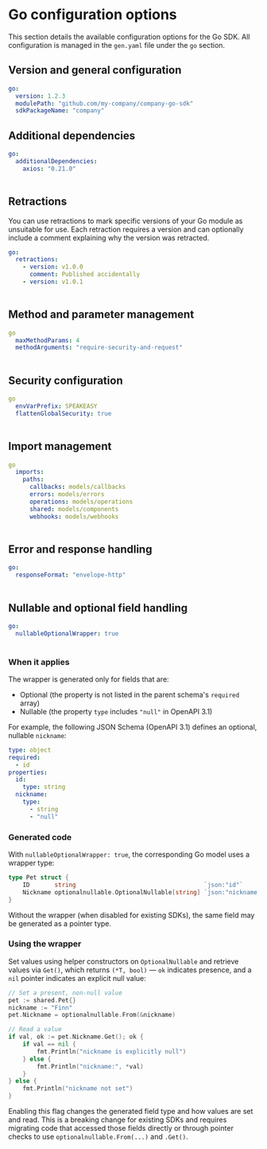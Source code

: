 
# Go configuration options

This section details the available configuration options for the Go SDK. All configuration is managed in the `gen.yaml` file under the `go` section.

## Version and general configuration

```yml
go:
  version: 1.2.3
  modulePath: "github.com/my-company/company-go-sdk"
  sdkPackageName: "company"
```

<Table
  data={[
    {
      name: "version",
      required: "true",
      default: "0.0.1",
      description: "The current version of the SDK.",
    },
    {
      name: "modulePath",
      required: "true",
      default: "github.com/my-company/company-go-sdk",
      description:
        "Root module path. Use sdkPackageName to configure the package clause for the root module package. [Go Module Path documentation](https://go.dev/ref/mod#module-path).",
    },
    {
      name: "sdkPackageName",
      required: "true",
      default: "company",
      description:
        "Root module package name written in the package clause. Determines the package naming in consuming code if the modulePath does not end with a valid identifier. [Go Packages documentation](https://go.dev/ref/spec#Packages).",
    },
    {
      name: "packageName",
      required: "false",
      default: "",
      description:
        "Legacy combined root module path and SDK package naming. Use sdkPackageAlias to update SDK package import aliases in documentation while preserving major version compatibility, otherwise migrate to modulePath and sdkPackageName. [Go Module Path documentation](https://go.dev/ref/mod#module-path).",
    },
    {
      name: "sdkPackageAlias",
      required: "false",
      default: "openapi",
      description:
        "Root module package import alias for documentation. Use this to preserve compatibility if the SDK has already had a stable major version release with modulePath, packageName, or sdkPackageName, as the package clause determines package naming in consuming code if the import path does not end in a valid identifier. [Go Packages documentation](https://go.dev/ref/spec#Packages).",
    },
  ]}
  columns={[
    { key: "name", header: "Name" },
    { key: "required", header: "Required" },
    { key: "default", header: "Default Value" },
    { key: "description", header: "Description" },
  ]}
/>

## Additional dependencies

```yml
go:
  additionalDependencies:
    axios: "0.21.0"
```

<Table
  data={[
    {
      name: "additionalDependencies",
      required: "false",
      default: "{}",
      description:
        "Add additional dependencies to include in the generated `go.mod`.",
    },
  ]}
  columns={[
    { key: "name", header: "Name" },
    { key: "required", header: "Required" },
    { key: "default", header: "Default Value" },
    { key: "description", header: "Description" },
  ]}
/>

## Retractions

You can use retractions to mark specific versions of your Go module as unsuitable for use. Each retraction requires a version and can optionally include a comment explaining why the version was retracted.

```yml
go:
  retractions:
    - version: v1.0.0
      comment: Published accidentally
    - version: v1.0.1
```

<Table
  data={[
    {
      name: "version",
      required: "true",
      default: "",
      description: "The version to retract. Must be a valid semantic version.",
    },
    {
      name: "comment",
      required: "false",
      default: "",
      description: "Optional comment explaining why the version was retracted.",
    },
  ]}
  columns={[
    { key: "name", header: "Name" },
    { key: "required", header: "Required" },
    { key: "default", header: "Default Value" },
    { key: "description", header: "Description" },
  ]}
/>

## Method and parameter management

```yml
go
  maxMethodParams: 4
  methodArguments: "require-security-and-request"
```

<Table
  data={[
    {
      name: "[maxMethodParams](/docs/customize/methods)",
      required: "false",
      default: "4",
      description:
        'The maximum number of parameters a method can have before the resulting SDK endpoint is no longer "flattened" and an input object is created. `0` will use input objects always. Must match the regex pattern `/^\\d+$/`.',
    },
    {
      name: "methodArguments",
      required: "false",
      default: "require-security-and-request",
      description:
        'Determines how arguments for SDK methods are generated. Options: `"infer-optional-args"` or `"require-security-and-request"`.',
    },
  ]}
  columns={[
    { key: "name", header: "Name" },
    { key: "required", header: "Required" },
    { key: "default", header: "Default Value" },
    { key: "description", header: "Description" },
  ]}
/>

## Security configuration

```yml
go
  envVarPrefix: SPEAKEASY
  flattenGlobalSecurity: true
```

<Table
  data={[
    {
      name: "clientServerStatusCodesAsErrors",
      required: "false",
      default: "true",
      description: "Whether to treat `4xx` and `5xx` status codes as errors.",
    },
    {
      name: "[flattenGlobalSecurity](/docs/customize/authentication/overview)",
      required: "false",
      default: "newSDK",
      description:
        "Flatten the global security configuration if there is only a single option in the spec.",
    },
  ]}
  columns={[
    { key: "name", header: "Name" },
    { key: "required", header: "Required" },
    { key: "default", header: "Default Value" },
    { key: "description", header: "Description" },
  ]}
/>

## Import management

```yml
go
  imports:
    paths:
      callbacks: models/callbacks
      errors: models/errors
      operations: models/operations
      shared: models/components
      webhooks: models/webhooks
```

<Table
  data={[
    {
      path: "shared",
      default: "models/components",
      description:
        "The directory for shared components, such as reusable schemas, and data models.",
    },
    {
      path: "operations",
      default: "models/operations",
      description:
        "The directory where operation models (i.e., API endpoints) will be imported from.",
    },
    {
      path: "errors",
      default: "models/sdkerrors",
      description: "The directory where error models will be imported from.",
    },
    {
      path: "callbacks",
      default: "models/callbacks",
      description: "The directory where callback models will be imported from.",
    },
    {
      path: "webhooks",
      default: "models/webhooks",
      description: "The directory where webhook models will be imported from.",
    },
  ]}
  columns={[
    { key: "path", header: "Path" },
    { key: "default", header: "Default Value" },
    { key: "description", header: "Description" },
  ]}
/>

## Error and response handling

```yml
go:
  responseFormat: "envelope-http"
```

<Table
  data={[
    {
      name: "[responseFormat](/docs/customize/responses/responses)",
      required: "false",
      default: "envelope-http",
      description:
        "Determines the shape of the response envelope that is returned from SDK methods. Must be `envelope-http`, `envelope`, or `flat` only.",
    },
  ]}
  columns={[
    { key: "name", header: "Name" },
    { key: "required", header: "Required" },
    { key: "default", header: "Default Value" },
    { key: "description", header: "Description" },
  ]}
/>

## Nullable and optional field handling

```yml
go:
  nullableOptionalWrapper: true
```

<Table
  data={[
    {
      name: "nullableOptionalWrapper",
      required: "false",
      default: "newSDK",
      description:
        "When enabled, fields that are both optional and nullable in the source schema are generated using a wrapper type with explicit presence semantics: `optionalnullable.OptionalNullable[T]`. Defaults to `true` for new Go SDKs and `false` for existing SDKs to avoid breaking changes.",
    },
  ]}
  columns={[
    { key: "name", header: "Name" },
    { key: "required", header: "Required" },
    { key: "default", header: "Default Value" },
    { key: "description", header: "Description" },
  ]}
/>

### When it applies

The wrapper is generated only for fields that are:

- Optional (the property is not listed in the parent schema's `required` array)
- Nullable (the property `type` includes `"null"` in OpenAPI 3.1)

For example, the following JSON Schema (OpenAPI 3.1) defines an optional, nullable `nickname`:

```yaml
type: object
required:
  - id
properties:
  id:
    type: string
  nickname:
    type:
      - string
      - "null"
```

### Generated code

With `nullableOptionalWrapper: true`, the corresponding Go model uses a wrapper type:

```go
type Pet struct {
    ID       string                                    `json:"id"`
    Nickname optionalnullable.OptionalNullable[string] `json:"nickname,omitempty"`
}
```

Without the wrapper (when disabled for existing SDKs), the same field may be generated as a pointer type.

### Using the wrapper

Set values using helper constructors on `OptionalNullable` and retrieve values via `Get()`, which returns `(*T, bool)` — `ok` indicates presence, and a `nil` pointer indicates an explicit null value:

```go
// Set a present, non-null value
pet := shared.Pet{}
nickname := "Finn"
pet.Nickname = optionalnullable.From(&nickname)

// Read a value
if val, ok := pet.Nickname.Get(); ok {
    if val == nil {
        fmt.Println("nickname is explicitly null")
    } else {
        fmt.Println("nickname:", *val)
    }
} else {
    fmt.Println("nickname not set")
}
```

Enabling this flag changes the generated field type and how values are set and read. This is a breaking change for existing SDKs and requires migrating code that accessed those fields directly or through pointer checks to use `optionalnullable.From(...)` and `.Get()`.
